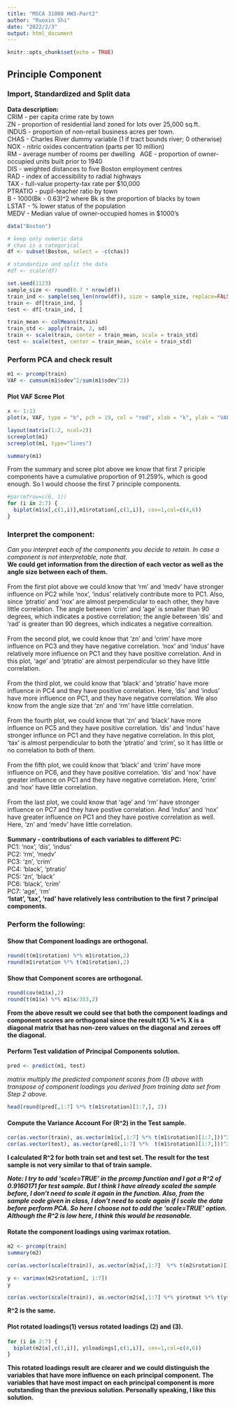 ---
title: "MSCA 31008 HW3-Part2"
author: "Ruoxin Shi"
date: "2022/2/3"
output: html_document
---

```{r setup, include=FALSE}
knitr::opts_chunk$set(echo = TRUE)
```

## Principle Component


### Import, Standardized and Split data

**Data description:**
\
CRIM - per capita crime rate by town \
ZN - proportion of residential land zoned for lots over 25,000 sq.ft. \
INDUS - proportion of non-retail business acres per town. \
CHAS - Charles River dummy variable (1 if tract bounds river; 0 otherwise) \
NOX - nitric oxides concentration (parts per 10 million) \
RM - average number of rooms per dwelling \ 
AGE - proportion of owner-occupied units built prior to 1940 \
DIS - weighted distances to five Boston employment centres \
RAD - index of accessibility to radial highways \
TAX - full-value property-tax rate per $10,000 \
PTRATIO - pupil-teacher ratio by town \
B - 1000(Bk - 0.63)^2 where Bk is the proportion of blacks by town \
LSTAT - % lower status of the population \
MEDV - Median value of owner-occupied homes in $1000's \

```{r data}
data("Boston")

# keep only numeric data
# chas is a categorical
df <- subset(Boston, select = -c(chas))

# standardize and split the data
#df <- scale(df)

set.seed(1123)
sample_size <- round(0.7 * nrow(df))
train_ind <- sample(seq_len(nrow(df)), size = sample_size, replace=FALSE)
train <- df[train_ind, ]
test <- df[-train_ind, ]

train_mean <- colMeans(train)
train_std <- apply(train, 2, sd)
train <- scale(train, center = train_mean, scale = train_std)
test <- scale(test, center = train_mean, scale = train_std)
```

### Perform PCA and check result

```{r pca}
m1 <- prcomp(train)
VAF <- cumsum(m1$sdev^2/sum(m1$sdev^2))
```

#### Plot VAF Scree Plot
```{r plot}
x <- 1:13
plot(x, VAF, type = "b", pch = 19, col = "red", xlab = "k", ylab = "VAF")
```
```{r}
layout(matrix(1:2, ncol=2))
screeplot(m1)
screeplot(m1, type="lines")
```


```{r summary}
summary(m1)
```

From the summary and scree plot above we know that first 7 priciple components have a cumulative proportion of 91.259%, which is good enough. So I would choose the first 7 principle components.

```{r figs, fig.height=10, fig.width=15}
#par(mfrow=c(6, 1))
for (i in 2:7) {
  biplot(m1$x[,c(1,i)],m1$rotation[,c(1,i)], cex=1,col=c(4,6))
}

```

### Interpret the component:

*Can you interpret each of the components you decide to retain. In case a component is not interpretable, note that.*
\
**We could get information from the direction of each vector as well as the angle size between each of them.**\
\
From the first plot above we could know that 'rm' and 'medv' have stronger influence on PC2 while 'nox', 'indus' relatively contribute more to PC1. Also, since 'ptratio' and 'nox' are almost perpendicular to each other, they have little correlation. The angle between 'crim' and 'age' is smaller than 90 degrees, which indicates a postive correlation; the angle between 'dis' and 'rad' is greater than 90 degrees, which indicates a negative correaltion.\
\
From the second plot, we could know that 'zn' and 'crim' have more influence on PC3 and they have negative correlation. 'nox' and 'indus' have relatively more influence on PC1 and they have positive correlation. And in this plot, 'age' and 'ptratio' are almost perpendicular so they have little correlation.\
\
From the third plot, we could know that 'black' and 'ptratio' have more influence in PC4 and they have positive correlation. Here, 'dis' and 'indus' have more influence on PC1, and they have negative correlation. We also know from the angle size that 'zn' and 'rm' have little correlation.\
\
From the fourth plot, we could know that 'zn' and 'black' have more influence on PC5 and they have positive correlation. 'dis' and 'indus' have stronger influnce on PC1 and they have negative correlation. In this plot, 'tax' is almost perpendicular to both the 'ptratio' and 'crim', so it has little or no correlation to both of them.\
\
From the fifth plot, we could know that 'black' and 'crim' have more influence on PC6, and they have positive correlation. 'dis' and 'nox' have greater influence on PC1 and they have negative correlation. Here, 'crim' and 'nox' have little correlation.\
\
From the last plot, we could know that 'age' and 'rm' have stronger influence on PC7 and they have postive correlation. And 'indus' and 'nox' have greater influence on PC1 and they have postive correlation as well. Here, 'zn' and 'medv' have little correlation.\
\
**Summary - contributions of each variables to different PC:**\
PC1: 'nox', 'dis', 'indus'\
PC2: 'rm', 'medv'\
PC3: 'zn', 'crim'\
PC4: 'black', 'ptratio'\
PC5: 'zn', 'black'\
PC6: 'black', 'crim'\
PC7: 'age', 'rm'\
**'lstat', 'tax', 'rad' have relatively less contribution to the first 7 principal components.**


### Perform the following:

#### Show that Component loadings are orthogonal.

```{r}
round(t(m1$rotation) %*% m1$rotation,2)
round(m1$rotation %*% t(m1$rotation),2)
```


#### Show that Component scores are orthogonal.

```{r}
round(cov(m1$x),2)
round(t(m1$x) %*% m1$x/353,2)
```

**From the above result we could see that both the component loadings and component scores are orthogonal since
the result t(X) %\*% X is a diagonal matrix that has non-zero values on the diagonal and zeroes off the diagonal.**






#### Perform Test validation of Principal Components solution.

```{r}
pred <- predict(m1, test)
```

*matrix multiply the predicted component scores from (1) above with transpose of component loadings you derived from training data set from Step 2 above. *

```{r}
head(round(pred[,1:7] %*% t(m1$rotation)[1:7,], 2))
```

#### Compute the Variance Account For (R^2) in the Test sample.

```{r}
cor(as.vector(train), as.vector(m1$x[,1:7] %*% t(m1$rotation)[1:7,]))^2
cor(as.vector(test), as.vector(pred[,1:7] %*%  t(m1$rotation)[1:7,]))^2
```

**I calculated R^2 for both train set and test set. The result for the test sample is not very similar to that of train sample.**

***Note: I try to add 'scale=TRUE' in the prcomp function and I got a R^2 of 0.9160171 for test sample. But I think I have already scaled the sample before, I don't need to scale it again in the function. Also, from the sample code given in class, I don't need to scale again if I scale the data before perform PCA. So here I choose not to add the 'scale=TRUE' option. Although the R^2 is low here, I think this would be reasonable.***



#### Rotate the component loadings using varimax rotation. 

```{r}
m2 <- prcomp(train)
summary(m2)
```


```{r}
cor(as.vector(scale(train)), as.vector(m2$x[,1:7]  %*% t(m2$rotation)[1:7,]))^2

```


```{r}
y <- varimax(m2$rotation[, 1:7])
y
```

```{r}
cor(as.vector(scale(train)), as.vector(m2$x[,1:7] %*% y$rotmat %*% t(y$rotmat) %*% t(m2$rotation)[1:7,]))^2
```
**R^2 is the same.**

#### Plot rotated loadings(1) versus rotated loadings (2) and (3).

```{r, fig.height=10, fig.width=15}
for (i in 2:7) {
  biplot(m2$x[,c(1,i)], y$loadings[,c(1,i)], cex=1,col=c(4,6))
}


```

**This rotated loadings result are clearer and we could distinguish the variables that have more influence on each principal component. The variables that have most impact on each principal component is more outstanding than the previous solution. Personally speaking, I like this solution.**



